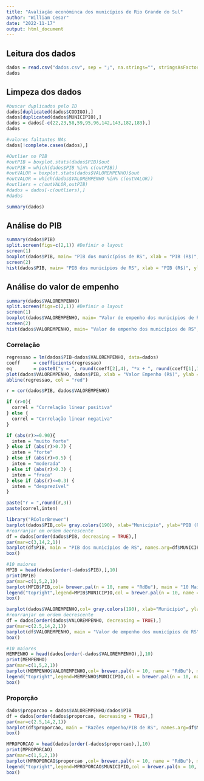 ```yaml
---
title: "Avaliação econôminca dos municípios de Rio Grande do Sul"
author: "William Cesar"
date: "2022-11-17"
output: html_document
---
```


## Leitura dos dados

```r
dados = read.csv("dados.csv", sep = ";", na.strings="", stringsAsFactors=T)
dados
```

## Limpeza dos dados

```r
#buscar duplicados pelo ID
dados[duplicated(dados$CODIGO),]
dados[duplicated(dados$MUNICIPIO),]
dados = dados[-c(22,23,58,59,95,96,142,143,182,183),]
dados
```

```r
#valores faltantes NAs
dados[!complete.cases(dados),]
```

```r
#Outlier no PIB
#outPIB = boxplot.stats(dados$PIB)$out
#outPIB = which(dados$PIB %in% c(outPIB))
#outVALOR = boxplot.stats(dados$VALOREMPENHO)$out
#outVALOR = which(dados$VALOREMPENHO %in% c(outVALOR))
#outliers = c(outVALOR,outPIB)
#dados = dados[-c(outliers),]
#dados
```

```r
summary(dados)
```

## Análise do PIB

```r
summary(dados$PIB)
split.screen(figs=c(2,1)) #Definir o layout
screen(1)
boxplot(dados$PIB, main= "PIB dos municípios de RS", xlab = "PIB (R$)", col="#0c4c8a", horizontal = TRUE)
screen(2)
hist(dados$PIB, main= "PIB dos municípios de RS", xlab = "PIB (R$)", ylab = "Frequência", col="#0c4c8a")
```

## Análise do valor de empenho

```r
summary(dados$VALOREMPENHO)
split.screen(figs=c(2,1)) #Definir o layout
screen(1)
boxplot(dados$VALOREMPENHO, main= "Valor de empenho dos municípios de RS", xlab = "Valor Empenho (R$)", col="#0c4c8a", horizontal = TRUE, outline = F)
screen(2)
hist(dados$VALOREMPENHO, main= "Valor de empenho dos municípios de RS", xlab = "Valor Empenho (R$)", ylab = "Frequência", col="#0c4c8a")
```

### Correlação

```r
regressao = lm(dados$PIB~dados$VALOREMPENHO, data=dados)
coeff     = coefficients(regressao)
eq        = paste0("y = ", round(coeff[2],4), "*x + ", round(coeff[1],1))
plot(dados$VALOREMPENHO, dados$PIB, xlab = "Valor Empenho (R$)", ylab = "PIB (R$)", main = eq, pch = 20)
abline(regressao, col = "red")

r = cor(dados$PIB, dados$VALOREMPENHO)

if (r>0){
  correl = "Correlação linear positiva"
} else {
  correl = "Correlação linear negativa"
}

if (abs(r)>=0.90){
  inten = "muito forte"
} else if (abs(r)>0.7) {
  inten = "forte"
} else if (abs(r)>0.5) {
  inten = "moderada"
} else if (abs(r)>0.3) {
  inten = "fraca"
} else if (abs(r)<=0.3) {
  inten = "desprezível"
}

paste("r = ",round(r,3))
paste(correl,inten)
```

```r
library("RColorBrewer")
barplot(dados$PIB,col= gray.colors(190), xlab="Município", ylab="PIB (R$)", names.arg=dados$MUNICIPIO)
#rearranjar em ordem decrescente
df = dados[order(dados$PIB, decreasing = TRUE),]
par(mar=c(3,14,2,1))
barplot(df$PIB, main = "PIB dos municípios de RS", names.arg=df$MUNICIPIO, horiz = TRUE, las = 1, col= heat.colors(190))
box()
```

```r
#10 maiores
MPIB = head(dados[order(-dados$PIB),],10)
print(MPIB)
par(mar=c(1,5,2,1))
barplot(MPIB$PIB,col= brewer.pal(n = 10, name = "RdBu"), main = "10 Maiores PIBs de RS", ylab = "R$", las = 1)
legend("topright",legend=MPIB$MUNICIPIO,col = brewer.pal(n = 10, name = "RdBu"), lty=1:2, cex=0.8, ncol = 2,lwd=4)
box()
```

```r
barplot(dados$VALOREMPENHO,col= gray.colors(190), xlab="Município", ylab="PIB (R$)", names.arg=dados$MUNICIPIO)
#rearranjar em ordem decrescente
df = dados[order(dados$VALOREMPENHO, decreasing = TRUE),]
par(mar=c(2.5,14,2,1))
barplot(df$VALOREMPENHO, main = "Valor de empenho dos municípios de RS", names.arg=df$MUNICIPIO, horiz = TRUE, las = 1, col= heat.colors(190))
box()
```

```r
#10 maiores
MEMPENHO = head(dados[order(-dados$VALOREMPENHO),],10)
print(MEMPENHO)
par(mar=c(1,5,2,1))
barplot(MEMPENHO$VALOREMPENHO,col= brewer.pal(n = 10, name = "RdBu"), main = "10 Maiores empenhos de RS", ylab = "R$", las = 1)
legend("topright",legend=MEMPENHO$MUNICIPIO,col = brewer.pal(n = 10, name = "RdBu"), lty=1:2, cex=0.8, ncol = 2,lwd=4)
box()
```

### Proporção

```r
dados$proporcao = dados$VALOREMPENHO/dados$PIB
df = dados[order(dados$proporcao, decreasing = TRUE),]
par(mar=c(2.5,14,2,1))
barplot(df$proporcao, main = "Razões empenho/PIB de RS", names.arg=df$MUNICIPIO, horiz = TRUE, las = 1, col= heat.colors(190))
box()

```

```r
MPROPORCAO = head(dados[order(-dados$proporcao),],10)
print(MPROPORCAO)
par(mar=c(1,5,2,1))
barplot(MPROPORCAO$proporcao ,col= brewer.pal(n = 10, name = "RdBu"), main = "10 Maiores razões empenho/PIB de RS", las = 1)
legend("topright",legend=MPROPORCAO$MUNICIPIO,col = brewer.pal(n = 10, name = "RdBu"), lty=1:2, cex=0.8, ncol = 2,lwd=4)
box()
```
